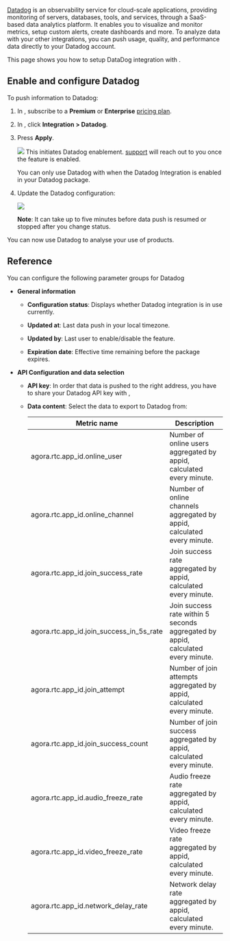 
[Datadog](https://docs.datadoghq.com/) is an observability service for cloud-scale applications, providing monitoring of servers, databases, tools, and services, through a SaaS-based data analytics platform. It enables you to visualize and monitor metrics, setup custom alerts, create dashboards and more. To analyze <Vg k="COMPANY" /> data with your other integrations, you can push <Vg k="AA" /> usage, quality, and performance data directly to your Datadog account.

This page shows you how to setup DataDog integration with <Vg k="AA" />.

## Enable and configure Datadog

To push  <Vg k="AA" /> information to Datadog:

1.  In <Vg k="CONSOLE" />, subscribe to a **Premium** or **Enterprise** [pricing plan](https://console.agora.io/aa/pricing).

2.  In [<Vpd k="NAME"/>](https://analytics-lab.agora.io/), click **Integration > Datadog**.

3. Press **Apply**.

    ![](/images/analytics/apply-datadog-package.png)
    This initiates Datadog enablement. [<Vg k="COMPANY" /> support](mailto:support@agora.io) will reach out to you once the feature is enabled.

    You can only use Datadog with <Vg k="AA" /> when the Datadog Integration is enabled in your Datadog package.

4. Update the Datadog configuration:

    ![](/images/analytics/datadog-configuration.png)

    **Note**: It can take up to five minutes before data push is resumed or stopped after you change status.

You can now use Datadog to analyse your use of  <Vg k="COMPANY" /> products.

## Reference

You can configure the following parameter groups for Datadog

-  **General information**

    - **Configuration status**: Displays whether Datadog integration is in use currently.

    - **Updated at**: Last data push in your local timezone.
    - **Updated by**: Last user to enable/disable the feature.
    - **Expiration date**: Effective time remaining before the package expires.

- **API Configuration and data selection**

    - **API key**: In order that data is pushed to the right address, you have to share your Datadog API key with <Vg k="COMPANY"/>,

    - **Data content**: Select the data to export to Datadog from:

        | Metric name                                    | Description                                                                                                                                                           |
        |------------------------------------------------|-----------------------------------------------------------------------------------------------------------------------------------------------------------------------|
        | agora.rtc.app_id.online_user                   | Number of online users aggregated by appid, calculated every minute.                                                                                                  |
        | agora.rtc.app_id.online_channel                | Number of online channels aggregated by appid, calculated every minute.                                                                                               |
        | agora.rtc.app_id.join_success_rate             | Join success rate aggregated by appid, calculated every minute.                                                                                                       |
        | agora.rtc.app_id.join_success_in_5s_rate       | Join success rate within 5 seconds aggregated by appid, calculated every minute.                                                                                      |
        | agora.rtc.app_id.join_attempt                  | Number of join attempts aggregated by appid, calculated every minute.                                                                                                 |
        | agora.rtc.app_id.join_success_count            | Number of join success aggregated by appid, calculated every minute.                                                                                                  |
        | agora.rtc.app_id.audio_freeze_rate             | Audio freeze rate aggregated by appid, calculated every minute.                                                                                                       |
        | agora.rtc.app_id.video_freeze_rate             | Video freeze rate aggregated by appid, calculated every minute.                                                                                                       |
        | agora.rtc.app_id.network_delay_rate            | Network delay rate aggregated by appid, calculated every minute.                                                                                                      |